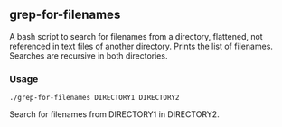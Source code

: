 == grep-for-filenames ==

A bash script to search for filenames from a directory, flattened, not referenced in text files of another directory. Prints the list of filenames. Searches are recursive in both directories.

=== Usage ===

 ./grep-for-filenames DIRECTORY1 DIRECTORY2

Search for filenames from DIRECTORY1 in DIRECTORY2.
